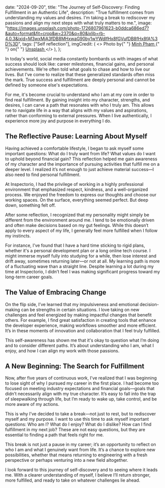 

  date: "2024-09-20",
  title:
    "The Journey of Self-Discovery: Finding Fulfillment in an Authentic Life",
  description:
    "True fulfillment comes from understanding my values and desires. I'm taking a break to rediscover my passions and align my next steps with what truly matters to me.",
  image:
    "https://images.unsplash.com/photo-1726807961623-b0ddca686ed7?&auto=format&fit=crop&w=2370&q=80&ixlib=rb-4.0.3&ixid=M3wxMjA3fDB8MHxwaG90by1wYWdlfHx8fGVufDB8fHx8fA%3D%3D",
  tags: ["Self reflection"],
  imgCredit: (
    <>
      Photo by{" "}
      <a href="https://unsplash.com/@monmush?utm_content=creditCopyText&utm_medium=referral&utm_source=unsplash">
        Minh Pham
      </a>{" "}
      on{" "}
      <a href="https://unsplash.com/photos/TOthPGLrXiw?utm_content=creditCopyText&utm_medium=referral&utm_source=unsplash">
        Unsplash
      </a>
    </>
  ),
};


In today's world, social media constantly bombards us with images of what success should look like: career milestones, financial gains, and personal achievements. We're often told what goals to chase and how to live our lives. But I’ve come to realize that these generalized standards often miss the mark. True success and fulfillment are deeply personal and cannot be defined by someone else's expectations.

For me, it's become crucial to understand who I am at my core in order to find real fulfillment. By gaining insight into my character, strengths, and desires, I can carve a path that resonates with who I truly am. This allows me to navigate life in a way that aligns with my values and aspirations, rather than conforming to external pressures. When I live authentically, I experience more joy and purpose in everything I do.

## The Reflective Pause: Learning About Myself

Having achieved a comfortable lifestyle, I began to ask myself some important questions: What do I truly want from life? What values do I want to uphold beyond financial gain? This reflection helped me gain awareness of my character and the importance of pursuing activities that fulfill me on a deeper level. I realized it’s not enough to just achieve material success—I also need to find personal fulfillment.

At Inspectorio, I had the privilege of working in a highly professional environment that emphasized respect, kindness, and a well-organized process. We enjoyed the freedom to express our thoughts and choose our working spaces. On the surface, everything seemed perfect. But deep down, something felt off.

After some reflection, I recognized that my personality might simply be different from the environment around me. I tend to be emotionally driven and often make decisions based on my gut feelings. While this doesn’t apply to every aspect of my life, I generally feel more fulfilled when I follow my instincts.

For instance, I’ve found that I have a hard time sticking to rigid plans, whether it's a personal development plan or a long online tech course. I might immerse myself fully into studying for a while, then lose interest and drift away, sometimes returning later—or not at all. My learning path is more of a fluctuating wave than a straight line. Despite learning a lot during my time at Inspectorio, I didn’t feel I was making significant progress toward my long-term career goals.

## The Value of Embracing Change

On the flip side, I’ve learned that my impulsiveness and emotional decision-making can be strengths in certain situations. I love taking on new challenges and feel energized by making impactful changes that benefit others. For example, I find great satisfaction in creating tools that enhance the developer experience, making workflows smoother and more efficient. It’s in these moments of innovation and collaboration that I feel truly fulfilled.

This self-awareness has shown me that it's okay to question what I’m doing and to consider different paths. It’s about understanding who I am, what I enjoy, and how I can align my work with those passions.

## A New Beginning: The Search for Fulfillment

Now, after five years of continuous work, I’ve realized that I was beginning to lose sight of why I pursued my career in the first place. I had become too focused on meeting industry expectations and financial goals—goals that didn’t necessarily align with my true character. It’s easy to fall into the trap of sleepwalking through life, but I’m ready to wake up, take control, and be more aware of my actions.

This is why I’ve decided to take a break—not just to rest, but to rediscover myself and my purpose. I want to use this time to ask myself important questions: Who am I? What do I enjoy? What do I dislike? How can I find fulfillment in my next job? These are not easy questions, but they are essential to finding a path that feels right for me.

This break is not just a pause in my career; it’s an opportunity to reflect on who I am and what I genuinely want from life. It’s a chance to explore new possibilities, whether that means returning to engineering with a fresh perspective or perhaps venturing into a new field altogether.

I look forward to this journey of self-discovery and to seeing where it leads me. With a clearer understanding of myself, I believe I’ll return stronger, more fulfilled, and ready to take on whatever challenges lie ahead.
